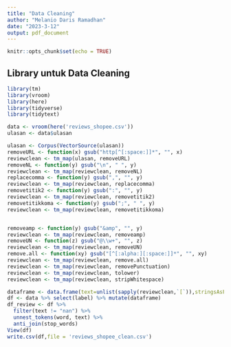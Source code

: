 ---
title: "Data Cleaning"
author: "Melanio Daris Ramadhan"
date: "2023-3-12"
output: pdf_document
---

```{r setup, include=FALSE}
knitr::opts_chunk$set(echo = TRUE)
```

## Library untuk Data Cleaning
```{r}
library(tm) 
library(vroom)
library(here)
library(tidyverse)
library(tidytext)
```

```{r}
data <- vroom(here('reviews_shopee.csv'))
ulasan <- data$ulasan

ulasan <- Corpus(VectorSource(ulasan))
removeURL <- function(x) gsub("http[^[:space:]]*", "", x)
reviewclean <- tm_map(ulasan, removeURL)
removeNL <- function(y) gsub("\n", " ", y)
reviewclean <- tm_map(reviewclean, removeNL)
replacecomma <- function(y) gsub(",", "", y)
reviewclean <- tm_map(reviewclean, replacecomma)
removetitik2 <- function(y) gsub(":", "", y)
reviewclean <- tm_map(reviewclean, removetitik2)
removetitikkoma <- function(y) gsub(";", " ", y)
reviewclean <- tm_map(reviewclean, removetitikkoma)


removeamp <- function(y) gsub("&amp", "", y)
reviewclean <- tm_map(reviewclean, removeamp)
removeUN <- function(z) gsub("@\\w+", "", z)
reviewclean <- tm_map(reviewclean, removeUN)
remove.all <- function(xy) gsub("[^[:alpha:][:space:]]*", "", xy)
reviewclean <- tm_map(reviewclean, remove.all)
reviewclean <- tm_map(reviewclean, removePunctuation)
reviewclean <- tm_map(reviewclean, tolower)
reviewclean <- tm_map(reviewclean, stripWhitespace)

dataframe <- data.frame(text=unlist(sapply(reviewclean,`[`)),stringsAsFactors = F)
df <- data %>% select(label) %>% mutate(dataframe)
df_review <- df %>%
  filter(text != "nan") %>%
  unnest_tokens(word, text) %>%
  anti_join(stop_words)
View(df)
write.csv(df,file = 'reviews_shopee_clean.csv')
```